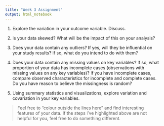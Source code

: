 ```yaml
---
title: "Week 3 Assignment"
output: html_notebook
---
```


1. Explore the variation in your outcome variable. Discuss.

2. Is your data skewed? What will be the impact of this on your analysis?

3. Does your data contain any outliers? If yes, will they be influential on your study results? If so, what do you intend to do with them?

4. Does your data contain any missing values on key variables? If so, what proportion of your data has incomplete cases (observations with missing values on any key variables)? If you have incomplete cases, compare observed characteristics for incomplete and complete cases. Do you have reason to believe the missingness is random?

5. Using summary statistics and visualizations, explore variation and covariation in your key variables. 

> Feel free to "colour outside the lines here" and find interesting features of your data. If the steps I've highlighted above are not helpful for you, feel free to do something different.
